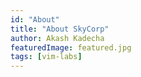 ```yaml
---
id: "About"
title: "About SkyCorp"
author: Akash Kadecha
featuredImage: featured.jpg
tags: [vim-labs]
---
```


<!-- import { Button } from '@material-ui/core'

You can use Material UI JSX in your Markdown thanks to [MDX](https://mdxjs.com/).

<Button color='primary' variant='contained'>Awesome!</Button>
-->